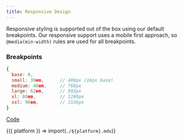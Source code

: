 ```yaml
---
title: Responsive Design
---
```



Responsive styling is supported out of the box using our default breakpoints. Our responsive support uses a mobile first approach, so `@media(min-width)` rules
are used for all breakpoints.

### Breakpoints

```js
{
  base: 0,
  small: 30em,      // 480px (16px base)
  medium: 48em,     // 768px
  large: 62em,      // 992px
  xl: 80em,         // 1280px
  xxl: 96em,        // 1536px
}
```

[Code](https://github.com/aws-amplify/amplify-ui/blob/main/packages/ui/src/theme/tokens/breakpoints.js)

<Fragment>{({ platform }) => import(`./${platform}.mdx`)}</Fragment>
